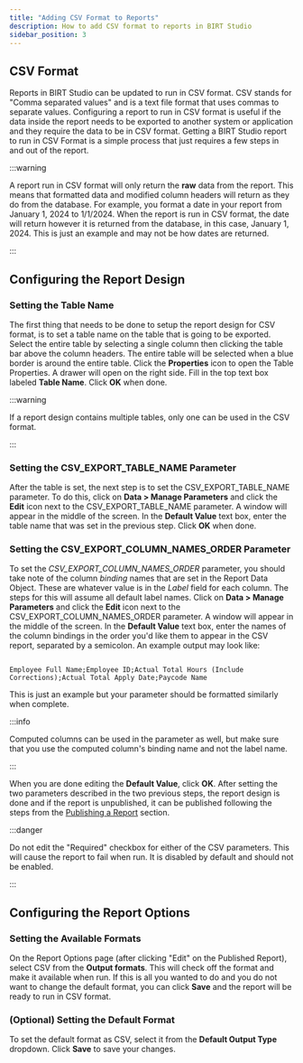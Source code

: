 ```yaml
---
title: "Adding CSV Format to Reports"
description: How to add CSV format to reports in BIRT Studio
sidebar_position: 3
---
```



## CSV Format

Reports in BIRT Studio can be updated to run in CSV format. CSV stands for "Comma separated values" and is a text file format that uses commas to separate values. Configuring a report to run in CSV format is useful if the data inside the report needs to be exported to another system or application and they require the data to be in CSV format. Getting a BIRT Studio report to run in CSV Format is a simple process that just requires a few steps in and out of the report.

:::warning

A report run in CSV format will only return the **raw** data from the report. This means that formatted data and modified column headers will return as they do from the database. For example, you format a date in your report from January 1, 2024 to 1/1/2024. When the report is run in CSV format, the date will return however it is returned from the database, in this case, January 1, 2024. This is just an example and may not be how dates are returned.

:::

## Configuring the Report Design

### Setting the Table Name

The first thing that needs to be done to setup the report design for CSV format, is to set a table name on the table that is going to be exported. Select the entire table by selecting a single column then clicking the table bar above the column headers. The entire table will be selected when a blue border is around the entire table. Click the <Settings className="icon" /> **Properties** icon to open the Table Properties. A drawer will open on the right side. Fill in the top text box labeled **Table Name**. Click **OK** when done.

:::warning

If a report design contains multiple tables, only one can be used in the CSV format.

:::

### Setting the CSV_EXPORT_TABLE_NAME Parameter

After the table is set, the next step is to set the CSV_EXPORT_TABLE_NAME parameter. To do this, click on **Data > Manage Parameters** and click the <Pencil className="icon" /> **Edit** icon next to the CSV_EXPORT_TABLE_NAME parameter. A window will appear in the middle of the screen. In the **Default Value** text box, enter the table name that was set in the previous step. Click **OK** when done.

### Setting the CSV_EXPORT_COLUMN_NAMES_ORDER Parameter

To set the _CSV_EXPORT_COLUMN_NAMES_ORDER_ parameter, you should take note of the column _binding_ names that are set in the Report Data Object. These are whatever value is in the _Label_ field for each column. The steps for this will assume all default label names. Click on **Data > Manage Parameters** and click the <Pencil className="icon" /> **Edit** icon next to the CSV_EXPORT_COLUMN_NAMES_ORDER parameter. A window will appear in the middle of the screen. In the **Default Value** text box, enter the names of the column bindings in the order you'd like them to appear in the CSV report, separated by a semicolon. An example output may look like:

<code>
Employee Full Name;Employee ID;Actual Total Hours (Include Corrections);Actual Total Apply Date;Paycode Name
</code>

This is just an example but your parameter should be formatted similarly when complete.

:::info

Computed columns can be used in the parameter as well, but make sure that you use the computed column's binding name and not the label name.

:::

When you are done editing the **Default Value**, click **OK**. After setting the two parameters described in the two previous steps, the report design is done and if the report is unpublished, it can be published following the steps from the [Publishing a Report](/docs/birt-studio/getting-started#publishing-a-report) section.

:::danger

Do not edit the "Required" checkbox for either of the CSV parameters. This will cause the report to fail when run. It is disabled by default and should not be enabled.

:::

## Configuring the Report Options

### Setting the Available Formats

On the Report Options page (after clicking "Edit" on the Published Report), select CSV from the **Output formats**. This will check off the format and make it available when run. If this is all you wanted to do and you do not want to change the default format, you can click **Save** and the report will be ready to run in CSV format.

### (Optional) Setting the Default Format

To set the default format as CSV, select it from the **Default Output Type** dropdown. Click **Save** to save your changes.
